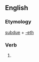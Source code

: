 ==English==

===Etymology===
[[subdue]] + [[-eth]]

===Verb===
{{infl|en|verb form}}

# {{archaic third-person singular of|subdue}}